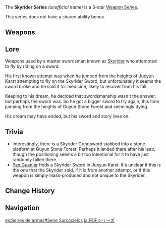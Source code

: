 {{Weapon Series Infobox
|quality  = 3
|region  = Liyue
|naming  = Weapon name: Skyrider ''weapon''
|lore    = [[Skyrider]] and his attempts to fly by riding a sword
}}
The '''Skyrider Series''' ''(unofficial name)'' is a 3-star [[Weapon Series]].

This series does not have a shared ability bonus.

==Weapons==
{{Weapons by Category Table|type=Skyrider Series}}

==Lore==
Weapons used by a master swordsman known as [[Skyrider]] who attempted to fly by riding on a sword.

His first known attempt was when he jumped from the heights of Jueyun Karst attempting to fly on the Skyrider Sword, but unfortunately it seems the sword broke and he sold it for medicine, likely to recover from his fall.

Keeping to his dream, he decided that swordsmanship wasn't the answer, but perhaps the sword was. So he got a bigger sword to try again, this time jumping from the heights of Guyun Stone Forest and seemingly dying.

His dream may have ended, but his sword and story lives on.

==Trivia==
*Interestingly, there is a Skyrider Greatsword stabbed into a stone platform at Guyun Stone Forest. Perhaps it landed there after his leap, though the positioning seems a bit too intentional for it to have just randomly fallen there.
*[[Pan Guan'er]] finds a Skyrider Sword in Jueyun Karst. It's unclear if this is the one that the Skyrider sold, if it is from another attempt, or if this weapon is simply mass-produced and not unique to the Skyrider.

==Change History==
{{Change History|1.0}}

==Navigation==
{{Weapon Series Navbox}}

[[es:Series de armas#Serie Surcacielos]]
[[ja:飛天シリーズ]]